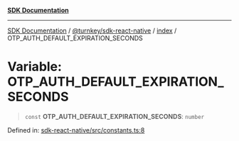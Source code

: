 [**SDK Documentation**](../../../../README.mdx)

***

[SDK Documentation](../../../../packages.mdx) / [@turnkey/sdk-react-native](../../README.mdx) / [index](../README.mdx) / OTP\_AUTH\_DEFAULT\_EXPIRATION\_SECONDS

# Variable: OTP\_AUTH\_DEFAULT\_EXPIRATION\_SECONDS

> `const` **OTP\_AUTH\_DEFAULT\_EXPIRATION\_SECONDS**: `number`

Defined in: [sdk-react-native/src/constants.ts:8](https://github.com/tkhq/sdk/blob/078f5423e923fbd1d7fd39440402d7f01d09c3d0/packages/sdk-react-native/src/constants.ts#L8)
